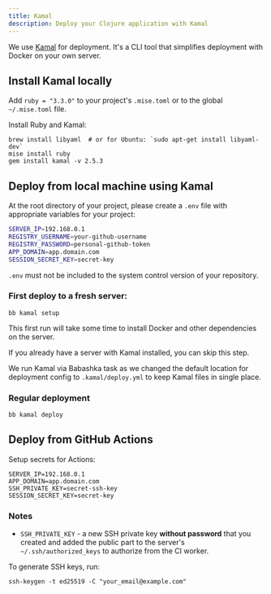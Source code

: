 ```yaml
---
title: Kamal
description: Deploy your Clojure application with Kamal
---
```


We use [Kamal](https://kamal-deploy.org/) for deployment. It's a CLI tool that simplifies deployment with Docker on your own server.

## Install Kamal locally

Add `ruby = "3.3.0"` to your project's `.mise.toml` or to the global `~/.mise.toml` file.

Install Ruby and Kamal:

```shell
brew install libyaml  # or for Ubuntu: `sudo apt-get install libyaml-dev`
mise install ruby
gem install kamal -v 2.5.3
```

## Deploy from local machine using Kamal

At the root directory of your project, please create a `.env` file with appropriate variables for your project:

```bash
SERVER_IP=192.168.0.1
REGISTRY_USERNAME=your-github-username
REGISTRY_PASSWORD=personal-github-token
APP_DOMAIN=app.domain.com
SESSION_SECRET_KEY=secret-key
```

<Callout title="Important" type="warn">`.env` must not be included to the system control version of your repository.</Callout>

### First deploy to a fresh server:

```shell
bb kamal setup
```

This first run will take some time to install Docker and other dependencies on the server.

If you already have a server with Kamal installed, you can skip this step.

<Callout title="Info" type="info">We run Kamal via Babashka task as we changed the default location for deployment config to `.kamal/deploy.yml` to keep Kamal files in single place.</Callout>

### Regular deployment

```shell
bb kamal deploy
```

## Deploy from GitHub Actions

Setup secrets for Actions:

```shell
SERVER_IP=192.168.0.1
APP_DOMAIN=app.domain.com
SSH_PRIVATE_KEY=secret-ssh-key
SESSION_SECRET_KEY=secret-key
```

### Notes

- `SSH_PRIVATE_KEY` - a new SSH private key **without password** that you created and added the public part to the server's `~/.ssh/authorized_keys` to authorize from the CI worker.

To generate SSH keys, run:

```shell
ssh-keygen -t ed25519 -C "your_email@example.com"
```